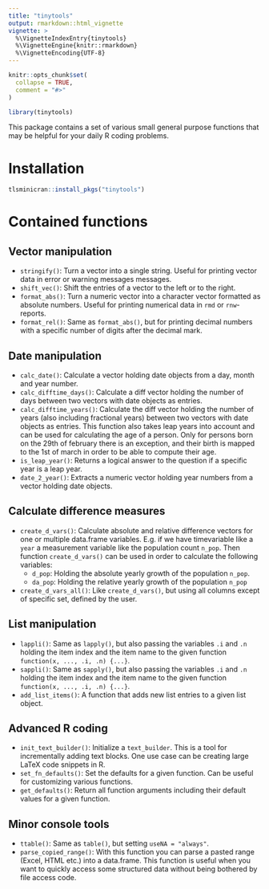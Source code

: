 ```yaml
---
title: "tinytools"
output: rmarkdown::html_vignette
vignette: >
  %\VignetteIndexEntry{tinytools}
  %\VignetteEngine{knitr::rmarkdown}
  %\VignetteEncoding{UTF-8}
---
```


```r
knitr::opts_chunk$set(
  collapse = TRUE,
  comment = "#>"
)
```

```r
library(tinytools)
```

This package contains a set of various small general purpose
functions that may be helpful for your daily R coding problems.

# Installation

```r
tlsminicran::install_pkgs("tinytools")
```

# Contained functions

## Vector manipulation

- `stringify()`: Turn a vector into a single string. Useful for printing
  vector data in error or warning messages messages.
- `shift_vec()`: Shift the entries of a vector to the left or to the right.
- `format_abs()`: Turn a numeric vector into a character vector
  formatted as absolute numbers. Useful for printing numerical data in `rmd`
  or `rnw`-reports.
- `format_rel()`: Same as `format_abs()`, but for printing decimal numbers with
  a specific number of digits after the decimal mark.

## Date manipulation

- `calc_date()`: Calculate a vector holding date objects from a day, month and
  year number.
- `calc_difftime_days()`: Calculate a diff vector holding the number of days
  between two vectors with date objects as entries.
- `calc_difftime_years()`: Calculate the diff vector holding the number of
  years (also including fractional years) between two vectors with date objects
  as entries. This function also takes leap years into account and can be
  used for calculating the age of a person. Only for persons born on
  the 29th of february there is an exception, and their birth is mapped to the
  1st of march in order to be able to compute their age.
- `is_leap_year()`: Returns a logical answer to the question if a specific
  year is a leap year.
- `date_2_year()`: Extracts a numeric vector holding year numbers from a 
  vector holding date objects.

## Calculate difference measures

- `create_d_vars()`: Calculate absolute and relative difference vectors for
  one or multiple data.frame variables. E.g. if we have
  timevariable like a `year` a measurement variable like
  the population count `n_pop`. Then function `create_d_vars()` can be
  used in order to calculate the following variables:
  - `d_pop`: Holding the absolute yearly growth of the population `n_pop`.
  - `da_pop`: Holding the relative yearly growth of the population `n_pop`
- `create_d_vars_all()`: Like `create_d_vars()`, but using all columns except
  of specific set, defined by the user.

## List manipulation

- `lappli()`: Same as `lapply()`, but also passing the variables `.i` and `.n`
  holding the item index and the item name to the given function
  `function(x, ..., .i, .n) {...}`. 
- `sappli()`: Same as `sapply()`, but also passing the variables `.i` and `.n`
  holding the item index and the item name to the given function
  `function(x, ..., .i, .n) {...}`.
- `add_list_items()`: A function that adds new list entries to a given list
  object.

## Advanced R coding

- `init_text_builder()`: Initialize a `text_builder`. This is a tool for
  incrementally adding text blocks. One use case can be creating large LaTeX
  code snippets in R.
- `set_fn_defaults()`: Set the defaults for a given function. Can be useful
  for customizing various functions.
- `get_defaults()`: Return all function arguments including their default
  values for a given function.

## Minor console tools

- `ttable()`: Same as `table()`, but setting `useNA = "always"`.
- `parse_copied_range()`: With this function you can parse a pasted range
  (Excel, HTML etc.) into a data.frame. This function is useful when you want
  to quickly access some structured data without being bothered by file
  access code.
